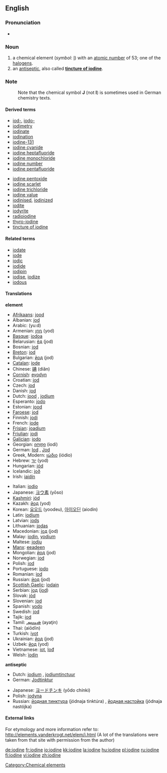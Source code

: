==English==
{{elements|I|tellurium|Te|xenon|Xe}}

===Pronunciation===
*{{audio|en-us-iodine.ogg|Audio (US)}}

=== Noun ===
{{en-noun|-}}
{{wikipedia}}

# a chemical element (''symbol'': [[I]]) with an [[atomic number]] of 53; one of the [[halogen]]s.
# an [[antiseptic]], also called '''[[tincture of iodine]]'''.

=== Note ===
:Note that the chemical symbol '''J''' (not '''I''') is sometimes used in German chemistry texts.

====Derived terms====
{{top2}}
*[[iod-]], [[iodo-]]
*[[iodimetry]]
*[[iodinate]]
*[[iodination]]
*[[iodine-131]]
*[[iodine cyanide]]
*[[iodine heptafluoride]]
*[[iodine monochloride]]
*[[iodine number]]
*[[iodine pentafluoride]]
{{mid2}}
*[[iodine pentoxide]]
*[[iodine scarlet]]
*[[iodine trichloride]]
*[[iodine value]]
*[[iodinised]], [[iodinized]]
*[[iodite]]
*[[iodyrite]]
*[[radioiodine]]
*[[thyro-iodine]]
*[[tincture of iodine]]
{{bottom}}

====Related terms====
*[[iodate]]
*[[iode]]
*[[iodic]]
*[[iodide]]
*[[iodipin]]
*[[iodise]], [[iodize]]
*[[iodous]]

==== Translations ====

'''element'''
{{top}}
*[[Afrikaans]]: [[jood]]
*Albanian: [[jod]]
*Arabic: {{ARchar|[[يود]]}} (yu:d) {{m}}
*Armenian: [[յոդ]] (yod)
*[[Basque]]: [[iodoa]]
*Belarusian: [[ёд]] (jod) {{m}}
*Bosnian: [[jod]]
*[[Breton]]: [[iod]] {{m}}
*Bulgarian: [[йод]] (jod) {{m}}
*[[Catalan]]: [[iode]]
*Chinese: [[碘]] (diǎn)
*[[Cornish]]: [[eyodyn]]
*Croatian: [[jod]]
*Czech: [[jod]]
*Danish: [[jod]]
*Dutch: [[jood]] {{n}}, [[jodium]] {{n}}
*Esperanto: [[jodo]]
*Estonian: [[jood]]
*[[Faroese]]: [[jod]]
*Finnish: [[jodi]]
*French: [[iode]] {{m}}
*[[Frisian]]: [[joadium]]
*[[Friulian]]: [[jodi]]
*[[Galician]]: [[iodo]]
*Georgian: [[იოდი]] (iodi)
*German: [[Iod]] {{n}}, [[Jod]] {{n}}
*Greek, Modern: [[ιώδιο]] (iódio) {{n}}
*Hebrew: [[יוד]] (yod)
*Hungarian: [[jód]]
*Icelandic: [[joð]]
*Irish: [[iaidín]]
{{mid}}
*Italian: [[iodio]] {{m}}
*Japanese: [[ヨウ素]] (yōso)
*[[Kashmiri]]: [[jód]]
*Kazakh: [[йод]] (yod)
*Korean: [[요오드]] (yoodeu), [[아이오딘]] (aiodin)
*Latin: [[iodium]]
*Latvian: [[jods]]
*Lithuanian: [[jodas]]
*Macedonian: [[jод]] (jod) {{m}}
*Malay: [[iodin]], [[yodium]]
*Maltese: [[jodju]]
*[[Manx]]: [[eeadeen]]
*Mongolian: [[йод]] (jod)
*Norwegian: [[jod]]
*Polish: [[jod]] {{m}}
*Portuguese: [[iodo]]
*Romanian: [[iod]] {{n}}
*Russian: [[йод]] (jod) {{m}}
*[[Scottish Gaelic]]: [[ìodain]]
*Serbian: [[jод]] ([[jod]]) {{m}}
*Slovak: [[jód]] {{m}}
*Slovenian: [[jod]]
*Spanish: [[yodo]] {{m}}
*Swedish: [[jod]]
*Tajik: [[iod]]
*Tamil: [[அயடின்]] (ayaţin)
*Thai: {{THchar|[[ไอโอดีน]]}} (aiōdīn)
*Turkish: [[iyot]]
*Ukrainian: [[йод]] (jod) {{m}}
*Uzbek: [[йод]] (yod)
*Vietnamese: [[iot]], [[Iođ]]
*Welsh: [[ïodin]]
{{bottom}}

'''antiseptic'''
{{top}}
*Dutch: [[jodium]] {{n}}, [[jodiumtinctuur]] {{m}}
*German: [[Jodtinktur]] {{f}}
{{mid}}
*Japanese: [[ヨードチンキ]] (yōdo chínki)
*Polish: [[jodyna]] {{f}}
*Russian: [[йодная тинктура]] (jódnaja tinktúra) {{f}}, [[йодная настойка]] (jódnaja nastójka) {{f}}
{{bottom}}

====External links====
For etymology and more information refer to:
http://elements.vanderkrogt.net/elem/i.html
(A lot of the translations were taken from that site with permission from the author)
[[Category:Chemical elements]]

[[de:iodine]]
[[fr:iodine]]
[[io:iodine]]
[[kk:iodine]]
[[la:iodine]]
[[hu:iodine]]
[[pl:iodine]]
[[ru:iodine]]
[[fi:iodine]]
[[vi:iodine]]
[[zh:iodine]]